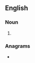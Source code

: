 {{also|sutras|Sutras|Sūtras}}
==English==

===Noun===
{{head|en|noun form}}

# {{plural of|sūtra|lang=en}}

===Anagrams===
* {{anagrams|en|a=arsstu|Asturs|Rastus|Surats|Tarsus|surats|tarsus|tussar}}